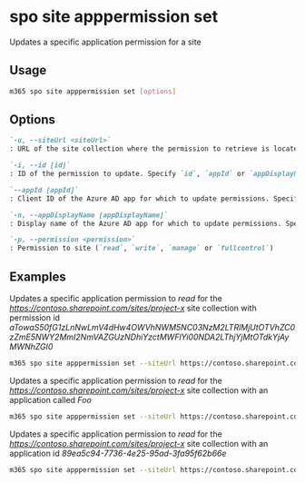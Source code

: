 
# spo site apppermission set

Updates a specific application permission for a site

## Usage

```sh
m365 spo site apppermission set [options]
```

## Options

```md definition-list
`-u, --siteUrl <siteUrl>`
: URL of the site collection where the permission to retrieve is located

`-i, --id [id]`
: ID of the permission to update. Specify `id`, `appId` or `appDisplayName`

`--appId [appId]`
: Client ID of the Azure AD app for which to update permissions. Specify `id`, `appId` or `appDisplayName`

`-n, --appDisplayName [appDisplayName]`
: Display name of the Azure AD app for which to update permissions. Specify `id`, `appId` or `appDisplayName`

`-p, --permission <permission>`
: Permission to site (`read`, `write`, `manage` or `fullcontrol`)
```

<Global />

## Examples

Updates a specific application permission to _read_ for the _https://contoso.sharepoint.com/sites/project-x_ site collection with permission id _aTowaS50fG1zLnNwLmV4dHw4OWVhNWM5NC03NzM2LTRlMjUtOTVhZC0zZmE5NWY2MmI2NmVAZGUzNDhiYzctMWFlYi00NDA2LThjYjMtOTdkYjAyMWNhZGI0_

```sh
m365 spo site apppermission set --siteUrl https://contoso.sharepoint.com/sites/project-x --id aTowaS50fG1zLnNwLmV4dHw4OWVhNWM5NC03NzM2LTRlMjUtOTVhZC0zZmE5NWY2MmI2NmVAZGUzNDhiYzctMWFlYi00NDA2LThjYjMtOTdkYjAyMWNhZGI0 --permission read
```

Updates a specific application permission to _read_ for the _https://contoso.sharepoint.com/sites/project-x_ site collection with an application called _Foo_

```sh
m365 spo site apppermission set --siteUrl https://contoso.sharepoint.com/sites/project-x --appDisplayName Foo --permission read
```

Updates a specific application permission to _read_ for the _https://contoso.sharepoint.com/sites/project-x_ site collection with an application id _89ea5c94-7736-4e25-95ad-3fa95f62b66e_

```sh
m365 spo site apppermission set --siteUrl https://contoso.sharepoint.com/sites/project-x --appId 89ea5c94-7736-4e25-95ad-3fa95f62b66e --permission read
```
